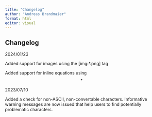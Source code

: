 ```yaml
---
title: "Changelog"
author: "Andreas Brandmaier"
format: html
editor: visual
---
```


## Changelog

2024/01/23

Added support for images using the \[img:\*.png\] tag

Added support for inline equations using $$*$$

2023/07/10

Added a check for non-ASCII, non-convertable characters. Informative warning messages are now issued that help users to find potentially problematic characters.
